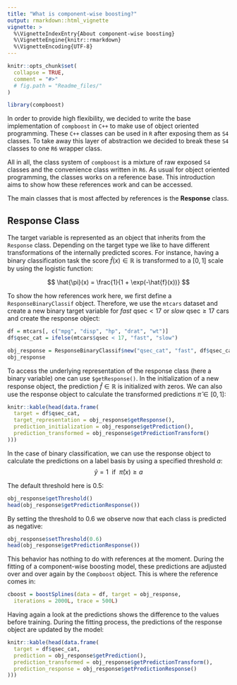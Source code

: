 ```yaml
---
title: "What is component-wise boosting?"
output: rmarkdown::html_vignette
vignette: >
  %\VignetteIndexEntry{About component-wise boosting}
  %\VignetteEngine{knitr::rmarkdown}
  %\VignetteEncoding{UTF-8}
---
```


```r
knitr::opts_chunk$set(
  collapse = TRUE,
  comment = "#>"
  # fig.path = "Readme_files/"
)

library(compboost)
```


In order to provide high flexibility, we decided to write the base implementation of `compboost` in `C++` to make use of object oriented programming. These `C++` classes can be used in `R` after exposing them as `S4` classes. To take away this layer of abstraction we decided to break these `S4` classes to one `R6` wrapper class.

All in all, the class system of `compboost` is a mixture of raw exposed `S4` classes and the convenience class written in `R6`. As usual for object oriented programming, the classes works on a reference base. This introduction aims to show how these references work and can be accessed.

The main classes that is most affected by references is the **Response** class.

## Response Class

The target variable is represented as an object that inherits from the `Response` class. Depending on the target type we like to have different transformations of the internally predicted scores. For instance, having a binary classification task the score $\hat{f}(x) \in \mathbb{R}$ is transformed to a $[0,1]$ scale by using the logistic function:

$$
\hat{\pi}(x) = \frac{1}{1 + \exp(-\hat{f}(x))}
$$

To show the how references work here, we first define a `ResponseBinaryClassif` object. Therefore, we use the `mtcars` dataset and create a new binary target variable for *fast* $\text{qsec} < 17$ or *slow* $\text{qsec} \geq 17$ cars and create the response object:
```r
df = mtcars[, c("mpg", "disp", "hp", "drat", "wt")]
df$qsec_cat = ifelse(mtcars$qsec < 17, "fast", "slow")

obj_response = ResponseBinaryClassif$new("qsec_cat", "fast", df$qsec_cat)
obj_response
```

To access the underlying representation of the response class (here a binary variable) one can use `$getResponse()`. In the initialization of a new response object, the prediction $\hat{f} \in \mathbb{R}$ is initialized with zeros. We can also use the response object to calculate the transformed predictions $\hat{\pi} \in [0,1]$:
```r
knitr::kable(head(data.frame(
  target = df$qsec_cat,
  target_representation = obj_response$getResponse(),
  prediction_initialization = obj_response$getPrediction(),
  prediction_transformed = obj_response$getPredictionTransform()
)))
```

In the case of binary classification, we can use the response object to calculate the predictions on a label basis by using a specified threshold $a$:
$$
\hat{y} = 1 \ \ \text{if} \ \ \hat{\pi}(x) \geq a
$$

The default threshold here is 0.5:
```r
obj_response$getThreshold()
head(obj_response$getPredictionResponse())
```

By setting the threshold to 0.6 we observe now that each class is predicted as negative:
```r
obj_response$setThreshold(0.6)
head(obj_response$getPredictionResponse())
```

This behavior has nothing to do with references at the moment. During the fitting of a component-wise boosting model, these predictions are adjusted over and over again by the `Compboost` object. This is where the reference comes in:
```r
cboost = boostSplines(data = df, target = obj_response,
  iterations = 2000L, trace = 500L)
```

Having again a look at the predictions shows the difference to the values before training. During the fitting process, the predictions of the response object are updated by the model:

```r
knitr::kable(head(data.frame(
  target = df$qsec_cat,
  prediction = obj_response$getPrediction(),
  prediction_transformed = obj_response$getPredictionTransform(),
  prediction_response = obj_response$getPredictionResponse()
)))
```
